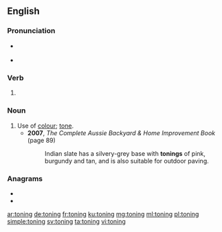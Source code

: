 ==English==

===Pronunciation===
* {{a|RP}} {{IPA|/ˈtəʊnɪŋ/|lang=en}}
* {{a|GenAm}} {{IPA|/ˈtoʊnɪŋ/|lang=en}}

===Verb===
{{head|en|present participle}}

# {{present participle of|tone|lang=en|nocat=1}}

===Noun===
{{en-noun}}

# Use of [[colour]]; [[tone]].
#* '''2007''', ''The Complete Aussie Backyard & Home Improvement Book'' (page 89)
#*: Indian slate has a silvery-grey base with '''tonings''' of pink, burgundy and tan, and is also suitable for outdoor paving.

===Anagrams===
* {{l|en|noting}}
* {{l|en|tignon}}

[[ar:toning]]
[[de:toning]]
[[fr:toning]]
[[ku:toning]]
[[mg:toning]]
[[ml:toning]]
[[pl:toning]]
[[simple:toning]]
[[sv:toning]]
[[ta:toning]]
[[vi:toning]]